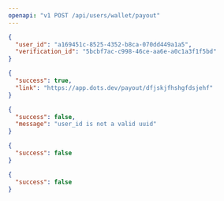 ```yaml
---
openapi: "v1 POST /api/users/wallet/payout"
---
```


<RequestExample>

```json Payload
{
  "user_id": "a169451c-8525-4352-b8ca-070dd449a1a5",
  "verification_id": "5bcbf7ac-c998-46ce-aa6e-a0c1a3f1f5bd"
}
```

</RequestExample>

<ResponseExample>

```json 200
{
  "success": true,
  "link": "https://app.dots.dev/payout/dfjskjfhshgfdsjehf"
}
```

```json 400
{
  "success": false,
  "message": "user_id is not a valid uuid"
}
```

```json 403
{
  "success": false
}
```

```json 404
{
  "success": false
}
```

</ResponseExample>
